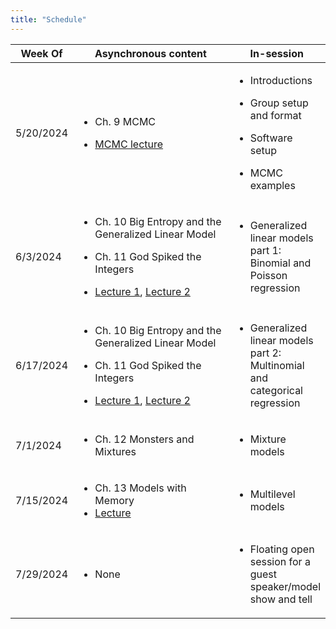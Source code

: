 ```yaml
---
title: "Schedule"
---
```


+---------------+-------------------------------------------------------------------------------------------------------------------------------------------------------------------------------------------------------------------------+------------------------------------------------------------------------------+
| Week Of       | Asynchronous content                                                                                                                                                                                                    | In-session                                                                   |
+===============+=========================================================================================================================================================================================================================+==============================================================================+
| 5/20/2024     | -   Ch. 9 MCMC                                                                                                                                                                                                          | -   Introductions                                                            |
|               |                                                                                                                                                                                                                         |                                                                              |
|               | -   [MCMC lecture](https://www.youtube.com/watch?v=rZk2FqX2XnY&list=PLDcUM9US4XdPz-KxHM4XHt7uUVGWWVSus&index=8)                                                                                                         | -   Group setup and format                                                   |
|               |                                                                                                                                                                                                                         |                                                                              |
|               |                                                                                                                                                                                                                         | -   Software setup                                                           |
|               |                                                                                                                                                                                                                         |                                                                              |
|               |                                                                                                                                                                                                                         | -   MCMC examples                                                            |
+---------------+-------------------------------------------------------------------------------------------------------------------------------------------------------------------------------------------------------------------------+------------------------------------------------------------------------------+
| 6/3/2024      | -   Ch. 10 Big Entropy and the Generalized Linear Model                                                                                                                                                                 | -   Generalized linear models part 1: Binomial and Poisson regression        |
|               |                                                                                                                                                                                                                         |                                                                              |
|               | -   Ch. 11 God Spiked the Integers                                                                                                                                                                                      |                                                                              |
|               |                                                                                                                                                                                                                         |                                                                              |
|               | -   [Lecture 1](https://www.youtube.com/watch?v=Zi6N3GLUJmw&list=PLDcUM9US4XdPz-KxHM4XHt7uUVGWWVSus&index=9), [Lecture 2](https://www.youtube.com/watch?v=jokxu18egu0&list=PLDcUM9US4XdPz-KxHM4XHt7uUVGWWVSus&index=10) |                                                                              |
+---------------+-------------------------------------------------------------------------------------------------------------------------------------------------------------------------------------------------------------------------+------------------------------------------------------------------------------+
| 6/17/2024     | -   Ch. 10 Big Entropy and the Generalized Linear Model                                                                                                                                                                 | -   Generalized linear models part 2: Multinomial and categorical regression |
|               |                                                                                                                                                                                                                         |                                                                              |
|               | -   Ch. 11 God Spiked the Integers                                                                                                                                                                                      |                                                                              |
|               |                                                                                                                                                                                                                         |                                                                              |
|               | -   [Lecture 1](https://www.youtube.com/watch?v=Zi6N3GLUJmw&list=PLDcUM9US4XdPz-KxHM4XHt7uUVGWWVSus&index=9), [Lecture 2](https://www.youtube.com/watch?v=jokxu18egu0&list=PLDcUM9US4XdPz-KxHM4XHt7uUVGWWVSus&index=10) |                                                                              |
+---------------+-------------------------------------------------------------------------------------------------------------------------------------------------------------------------------------------------------------------------+------------------------------------------------------------------------------+
| 7/1/2024      | -   Ch. 12 Monsters and Mixtures                                                                                                                                                                                        | -   Mixture models                                                           |
+---------------+-------------------------------------------------------------------------------------------------------------------------------------------------------------------------------------------------------------------------+------------------------------------------------------------------------------+
| 7/15/2024     | -   Ch. 13 Models with Memory                                                                                                                                                                                           | -   Multilevel models                                                        |
|               | -   [Lecture](https://www.youtube.com/watch?v=iwVqiiXYeC4&list=PLDcUM9US4XdPz-KxHM4XHt7uUVGWWVSus&index=12)                                                                                                             |                                                                              |
+---------------+-------------------------------------------------------------------------------------------------------------------------------------------------------------------------------------------------------------------------+------------------------------------------------------------------------------+
| 7/29/2024     | -   None                                                                                                                                                                                                                | -   Floating open session for a guest speaker/model show and tell            |
+---------------+-------------------------------------------------------------------------------------------------------------------------------------------------------------------------------------------------------------------------+------------------------------------------------------------------------------+
